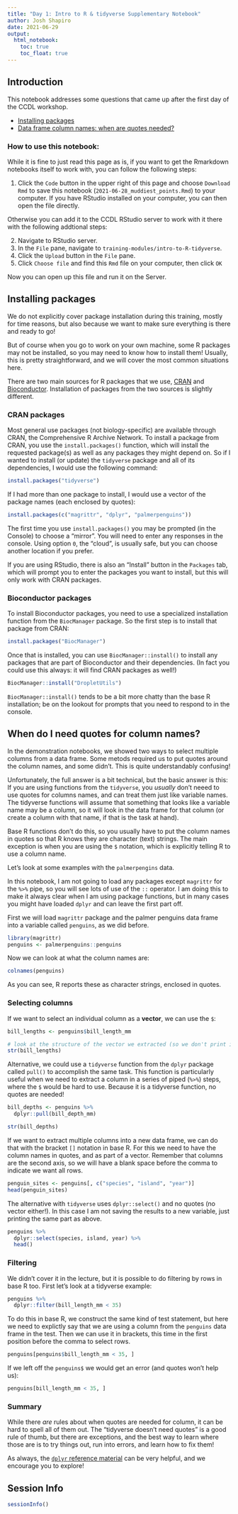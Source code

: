 ```yaml
---
title: "Day 1: Intro to R & tidyverse Supplementary Notebook"
author: Josh Shapiro
date: 2021-06-29
output:   
  html_notebook: 
    toc: true
    toc_float: true
---
```



## Introduction

This notebook addresses some questions that came up after the first day of the CCDL workshop.

- [Installing packages](#installing-packages)
- [Data frame column names: when are quotes needed?](#when-do-i-need-quotes-for-column-names)

### How to use this notebook: 

While it is fine to just read this page as is, if you want to get the Rmarkdown notebooks itself to work with, you can follow the following steps:

1. Click the `Code` button in the upper right of this page and choose `Download Rmd` to save this notebook (`2021-06-28_muddiest_points.Rmd`) to your computer.
If you have RStudio installed on your computer, you can then open the file directly.

Otherwise you can add it to the CCDL RStudio server to work with it there with the following addtional steps:

2. Navigate to RStudio server.  
3. In the `File` pane, navigate to `training-modules/intro-to-R-tidyverse`.     
4. Click the `Upload` button in the `File` pane.   
5. Click `Choose file` and find this `Rmd` file on your computer, then click `OK`  


Now you can open up this file and run it on the Server. 

## Installing packages

We do not explicitly cover package installation during this training, mostly for time reasons, but also because we want to make sure everything is there and ready to go!

But of course when you go to work on your own machine, some R packages may not be installed, so you may need to know how to install them!
Usually, this is pretty straightforward, and we will cover the most common situations here.

There are two main sources for R packages that we use, [CRAN](https://cran.r-project.org/) and [Bioconductor](https://bioconductor.org/).
Installation of packages from the two sources is slightly different.

### CRAN packages

Most general use packages (not biology-specific) are available through CRAN, the Comprehensive R Archive Network.
To install a package from CRAN, you use the `install.packages()` function, which will install the requested package(s) as well as any packages they might depend on.
So if I wanted to install (or update) the `tidyverse` package and all of its dependencies, I would use the following command:

```r
install.packages("tidyverse")
```

If I had more than one package to install, I would use a vector of the package names (each enclosed by quotes):
```r
install.packages(c("magrittr", "dplyr", "palmerpenguins"))
```

The first time you use `install.packages()` you may be prompted (in the Console) to choose a "mirror". 
You will need to enter any responses in the console.
Using option `0`, the "cloud", is usually safe, but you can choose another location if you prefer.

If you are using RStudio, there is also an "Install" button in the `Packages` tab, which will prompt you to enter the packages you want to install, but this will only work with CRAN packages.

### Bioconductor packages

To install Bioconductor packages, you need to use a specialized installation function from the `BiocManager` package.
So the first step is to install that package from CRAN:

```r
install.packages("BiocManager")
```

Once that is installed, you can use `BiocManager::install()` to install any packages that are part of Bioconductor and their dependencies. 
(In fact you could use this always: it will find CRAN packages as well!)

```r
BiocManager::install("DropletUtils")
```

`BiocManager::install()` tends to be a bit more chatty than the base R installation; be on the lookout for prompts that you need to respond to in the console.

## When do I need quotes for column names?

In the demonstration notebooks, we showed two ways to select multiple columns from a data frame. 
Some metods  required us to put quotes around the column names, and some didn't.
This is quite understandably confusing!

Unfortunately, the full answer is a bit technical, but the basic answer is this: 
If you are using functions from the `tidyverse`, you _usually_ don't neeed to use quotes for columns names, and can treat them just like variable names.
The tidyverse functions will assume that something that looks like a variable name may be a column, so it will look in the data frame for that column (or create a column with that name, if that is the task at hand). 

Base R functions don't do this, so you usually have to put the column names in quotes so that R knows they are character (text) strings.
The main exception is when you are using the `$` notation, which is explicitly telling R to use a column name. 

Let's look at some examples with the `palmerpengins` data.

In this notebook, I am not going to load any packages except `magrittr` for the `%>%` pipe, so you will see lots of use of the `::` operator.
I am doing this to make it always clear when I am using package functions, but in many cases you might have loaded `dplyr` and can leave the first part off.

First we will load `magrittr` package and the palmer penguins data frame into a variable called `penguins`, as we did before.

```r
library(magrittr)
penguins <- palmerpenguins::penguins
```

Now we can look at what the column names are:
```r
colnames(penguins)
```

As you can see, R reports these as character strings, enclosed in quotes.

### Selecting columns
If we want to select an individual column as a **vector**, we can use the `$`:

```r
bill_lengths <- penguins$bill_length_mm

# look at the structure of the vector we extracted (so we don't print it all)
str(bill_lengths)
```

Alternative, we could use a `tidyverse` function from the `dplyr` package called `pull()` to accomplish the same task.
This function is particularly useful when we need to extract a column in a series of piped (`%>%`) steps, where the `$` would be hard to use.
Because it is a tidyverse function, no quotes are needed!

```r
bill_depths <- penguins %>%
  dplyr::pull(bill_depth_mm)

str(bill_depths)
```

If we want to extract multiple columns into a new data frame, we can do that with the bracket `[]` notation in base R.
For this we need to have the column names in quotes, and as part of a vector.
Remember that columns are the second axis, so we will have a blank space before the comma to indicate we want all rows.

```r
penguin_sites <- penguins[, c("species", "island", "year")]
head(penguin_sites)
```
The alternative with `tidyverse` uses `dplyr::select()` and no quotes (no vector either!).
In this case I am not saving the results to a new variable, just printing the same part as above.

```r
penguins %>% 
  dplyr::select(species, island, year) %>%
  head()
```
### Filtering

We didn't cover it in the lecture, but it is possible to do filtering by rows in base R too.
First let's look at a tidyverse example:

```r
penguins %>%
  dplyr::filter(bill_length_mm < 35)
```

To do this in base R, we construct the same kind of test statement, but here we need to explictly say that we are using a column from the `penguins` data frame in the test.
Then we can use it in brackets, this time in the first position before the comma to select rows.

```r
penguins[penguins$bill_length_mm < 35, ]
```
If we left off the `penguins$` we would get an error (and quotes won't help us):

```r
penguins[bill_length_mm < 35, ]
```

### Summary

While there _are_ rules about when quotes are needed for column, it can be hard to spell all of them out. 
The "tidyverse doesn't need quotes" is a good rule of thumb, but there are exceptions, and the best way to learn where those are is to try things out, run into errors, and learn how to fix them! 

As always, the [`dplyr` reference material](https://dplyr.tidyverse.org/) can be very helpful, and we encourage you to explore!


## Session Info
```r
sessionInfo()
```





